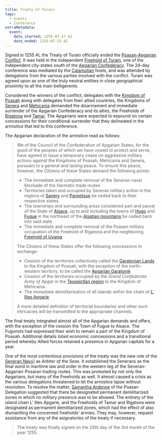 ```yaml
---
title: Treaty of Turain
tags:
  - events
  - Conference
extraMetadata:
  event:
    date_started: 1255-07-17 AI
    date_ended: 1255-07-25 AI
---
```


Signed in 1255 AI, the Treaty of Turain officially ended the
[Poasan-Apgarian Conflict](/world/events/poasan-apgarian-conflict/). It was held in
the independent [Freehold of Turain](/world/locations/turain/), one of the
independent city-states south of the
[Apgarian Confederacy](/world/locations/apgar/). The 24-day conference was
mediated by the [Calamutian](/world/locations/calamutz/) hosts, and was attended
by delegations from the various parties involved with the conflict. Turain was
agreed upon as one of the truly neutral entities in close geographical proximity
to all the main belligerents.

Considered the winners of the conflict, delegates with the
[Kingdom of Poasah](/world/locations/poasah/) along with delegates from their
allied countries, the Kingdoms of [Senera](/world/locations/senera/) and
[Mehicania](/world/locations/mehicania/) demanded the disarmament and immediate
surrender of the Apgarian Confederacy and its allies, the Freeholds of
[Rigatona](/world/locations/rigatona) and [Tamar](/world/locations/tamar/). The
Apgarians were expected to expound on certain concessions for their conditional
surrender that they delineated in the armistice that led to this conference.

The Apgarian declaration of the armistice read as follows:

> We of the Council of the Confederation of Apgarian States, for the good of the
> peoples of which we have vowed to protect and serve, have agreed to issue a
> temporary cease on aggressive military actions against the Kingdoms of Poasah,
> Mehicania and Senera, pursuant to a general and lasting peace. To ensure this
> peace, however, the Citizens of these States demand the following points:
>
> * The immediate and complete removal of the Seneran naval blockade of the
>   Harmatic trade routes
> * Territories taken and occupied by Seneran military action in the regions of
>   [Sanery](/world/locations/sanery/) and
>   [Parpelisse](/world/locations/parpelisse/) be ceded back to their respective
>   states.
> * The townships and surrounding areas considered part and parcel of the State
>   of [Alsace](/world/locations/alsace/), up to and including the towns of
>   [Hugo](/world/locations/hugo) and [Fugue](/world/locations/fugue/) in the
>   northeast of the [Alsatian mountains](/world/locations/alsatian-mountains/)
>   be ceded back into said state
> * The immediate and complete removal of the Poasan military occupation of the
>   Freehold of Rigatona and the neighboring
>   [Freehold of Uyama](/world/locations/uyama/)
>
> The Citizens of these States offer the following concessions in exchange:
>
> * Cession of the territories collectively called the
>   [Garatonian Lands](/world/locations/garatonian-lands/) to the Kingdom of
>   Poasah, with the exception of the north-western territory, to be called the
>   [Apgarian Garatoniè](/world/locations/garatonie/)
> * Cession of the territories occupied by the *Grand Confederate Army of Apgar*
>   in the [Texopictlan region](/world/locations/texopictlan/) to the Kingdom of
>   Mehicania.
> * The immediate demilitarization of all islands within the chain of
>   [L' Illes Apgarie](/world/locations/l-illes-apgarie/)
>
> A more detailed definition of territorial boundaries and other such
> intricacies will be transmitted to the appropriate channels.

The final treaty integrated almost all of the Apgarian demands and offers, with
the exception of the cession the Town of Fugue to Alsace. The Fugunots had
expressed their wish to remain a part of the Kingdom of Poasah. Additional
details listed economic concessions and a transitional period whereby Allied
forces retained a presence in Apgarian capitals for a year.

One of the most contentious provisions of the treaty was the new role of the
[Seneran Navy](/world/organizations/seneran-military#navy)] as *Arbiter of the
Seas*. It established the Senerans as the final word in maritime law and order
in the western leg of the Seneran-Apgarian-Posaran trading routes. This was
protested by not only the Apgarians, but many of the Freeholds as well. It
almost caused a crisis as the various delegations threatened to let the
armistice lapse without resolution. To resolve the matter,
[Samantha Ardenne](/world/characters/samantha-ardenne/) of the Poasan Delegation
suggested that there be designated permanent demilitarized zones in which no
military presence was to be allowed. The entirety of the island chain L' Illes
Apgarie, and the Freeholds of Tamar and Rigatona were designated as permanent
demilitarized zones, which had the effect of also dismantling the concerned
freeholds' armies. They may, however, request assistance from any of the
asignatories of the treaty if necessary.

> The treaty was finally signed on the 24th day of the 3rd month of the
> year 1255.
